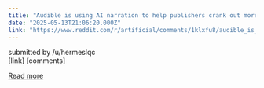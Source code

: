 ```yaml
---
title: "Audible is using AI narration to help publishers crank out more audiobooks"
date: "2025-05-13T21:06:20.000Z"
link: "https://www.reddit.com/r/artificial/comments/1klxfu8/audible_is_using_ai_narration_to_help_publishers/"
---
```


submitted by    /u/hermeslqc  
 [link]   [comments]

[Read more](https://www.reddit.com/r/artificial/comments/1klxfu8/audible_is_using_ai_narration_to_help_publishers/)
